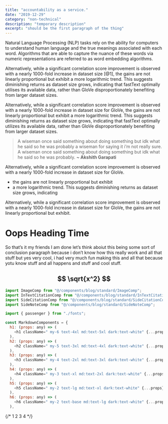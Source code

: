 ```yaml
---
title: "accountability as a service."
date: "2019-12-29"
category: "non-technical"
description: "temporary description"
excerpt: "should be the first paragraph of the thing"
---
```


Natural Language Processing (NLP) tasks rely on the ability for computers to understand
human language and the true meanings associated with each word. Algorithms that are able
to capture the nuance of these words via numeric representations are referred to as word
embedding algorithms.

<ImageComp
  src="/blog/image.png"
  width={768}
  height={362.5}
  alt="test image"
  creds="https://www.wikipedia.org/"
  description="A diagram describing vectors and stuff"
  num={1}
/>

<SideNoteComp
  num={1}
  description="This is technically true but there is an issue with something else because of some other issue so we just unfortunately have to deal with that. sort of? i don’t really know? "
/>

Alternatively, while a significant correlation score improvement is observed with a nearly
1000-fold increase in dataset size <SideCitationComp>[@1]</SideCitationComp>, the gains are not linearly proportional but exhibit
a more logarithmic trend. This suggests diminishing returns as dataset size grows, indicating
that fastText optimally utilises its available data, rather than GloVe disproportionately
benefiting from larger dataset sizes.

<InTextCitationComp
  type="book"
  name="Attention is all you need"
  authors="Ashish Vaswani, Noam Shazeer, Niki Parmar, Jakob Uszkoreit, Llion Jones, Aidan N. Gomez, Lukasz Kaiser, Illia Polosukhin"
/>

Alternatively, while a significant correlation score improvement is observed with a nearly
1000-fold increase in dataset size for GloVe, the gains are not linearly proportional but exhibit
a more logarithmic trend. This suggests diminishing returns as dataset size grows, indicating
that fastText optimally utilizes its available data, rather than GloVe disproportionately
benefiting from larger dataset sizes.

> A wiseman once said something about doing something but idk what he said so he was probably a wiseman for saying it i’m not really sure. A wiseman once said something about doing something but idk what he said so he was probably. **~ Akshith Garapati**

Alternatively, while a significant correlation score improvement is observed with a nearly
1000-fold increase in dataset size for GloVe.

- the gains are not linearly proportional but exhibit
- a more logarithmic trend. This suggests diminishing returns as dataset size grows, indicating

Alternatively, while a significant correlation score improvement is observed with a nearly 1000-fold increase in dataset size for GloVe, the gains are not linearly proportional but exhibit.

# Oops Heading Time

So that’s it my friends I am done let’s think aboiut this being some sort of conclusion paragraph because i don’t know how this really work and all that stuff but yes very cool, i had very much fun making this and all that because yotu know stuff and all happens and stuff and cool stuff.

## $$ \sqrt{x^2} $$

```js
import ImageComp from "@/components/blog/standard/ImageComp";
import InTextCitationComp from "@/components/blog/standard/InTextCitationComp";
import SideCitationComp from "@/components/blog/standard/SideCitationComp";
import SideNoteComp from "@/components/blog/standard/SideNoteComp";

import { passenger } from "./fonts";

const MarkdownComponents = {
  h1: (props: any) => (
    <h1 className=" my-6 text-4xl md:text-5xl dark:text-white" {...props} />
  ),
  h2: (props: any) => (
    <h2 className=" my-5 text-3xl md:text-4xl dark:text-white" {...props} />
  ),
  h3: (props: any) => (
    <h3 className=" my-4 text-2xl md:text-3xl dark:text-white" {...props} />
  ),
  h4: (props: any) => (
    <h4 className=" my-3 text-xl md:text-2xl dark:text-white" {...props} />
  ),
  h5: (props: any) => (
    <h5 className=" my-2 text-lg md:text-xl dark:text-white" {...props} />
  ),
  h6: (props: any) => (
    <h6 className=" my-2 text-base md:text-lg dark:text-white" {...props} />
  ),
```

{/*
<CitationHolder>
  <CitationItem>1</CitationItem>
  <CitationItem>2</CitationItem>
  <CitationItem>3</CitationItem>
  <CitationItem>4</CitationItem>
</CitationHolder> */}

